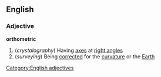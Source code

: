 ==English==
===Adjective===
'''orthometric'''
#(''crystalography'') Having [[axes]] at [[right angle]]s
#(''surveying'') Being [[correct]]ed for the [[curvature]] or the [[Earth]]
[[Category:English adjectives]]